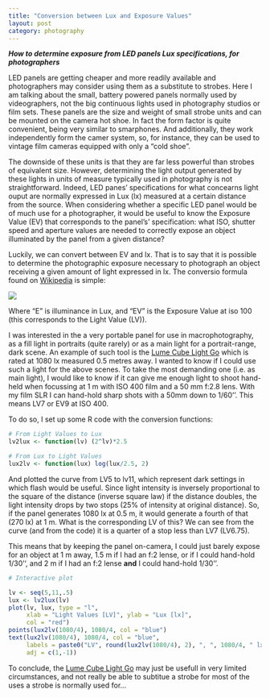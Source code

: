 ```yaml
---
title: "Conversion between Lux and Exposure Values"
layout: post
category: photography
---
```

 
***How to determine exposure from LED panels Lux specifications, for photographers***

LED panels are getting cheaper and more readily available and photographers may consider using them as a substitute to strobes. Here I am talking about the small, battery powered panels normally used by videographers, not the big continuous lights used in photography studios or film sets. These panels are the size and weight of small strobe units and can be mounted on the camera hot shoe. In fact the form factor is quite convenient, being very similar to smarphones. And additionally, they work independently form the camer system, so, for instance, they can be used to vintage film cameras equipped with only a "cold shoe".

The downside of these units is that they are far less powerful than strobes of equivalent size. However, determining the light output generated by these lights in units of measure typically used in photography is not straightforward. Indeed, LED panes' specifications for what concearns light ouput are normally expressed in Lux (lx) measured at a certain distance from the source. When considering whether a specific LED panel would be of much use for a photographer, it would be useful to know the  Exposure Value (EV) that corresponds to the panel's' specification: what ISO, shutter speed and aperture values are needed to correctly expose an object illuminated by the panel from a given distance?

Luckily, we can convert between EV and lx. That is to say that it is possible to determine the photographic exposure necessary to photograph an object receiving a given amount of light expressed in lx. The conversio formula found on [Wikipedia](http://en.wikipedia.org/wiki/Exposure_value#EV_as_a_measure_of_luminance_and_illuminance) is simple:

![](https://wikimedia.org/api/rest_v1/media/math/render/svg/c276b05aae70d59e4b5d3fd6816efd74503d9bfc)

Where "E" is illuminance in Lux, and "EV" is the Exposure Value at iso 100 (this corresponds to the Light Value (LV)).

I was interested in the a very portable panel for use in macrophotography, as a fill light in portraits (quite rarely) or as a main light for a portrait-range, dark scene. An example of such tool is the [Lume Cube Light Go](https://lumecube.com/products/panel-go) which is rated at 1080 lx measured 0.5 metres away. I wanted to know if I could use such a light for the above scenes. To take the most demanding one (i.e. as main light), I would like to know if it can give me enough light to shoot hand-held when focussing at 1 m with ISO 400 film and a 50 mm f:2.8 lens. With my film SLR I can hand-hold sharp shots with a 50mm down to 1/60''. This means LV7 or EV9 at ISO 400.

To do so, I set up some R code with the conversion functions:

```r

# From Light Values to Lux
lv2lux <- function(lv) (2^lv)*2.5  

# From Lux to Light Values
lux2lv <- function(lux) log(lux/2.5, 2)

```

And plotted the curve from LV5 to lv11, which represent dark settings in which flash would be useful. Since light intensity is inversely proportional to the square of the distance (inverse square law) if the distance doubles, the light intensity drops by two stops (25% of intensity at original distance). So, if the panel generates 1080 lx at 0.5 m, it would generate a fourth of that (270 lx) at 1 m. What is the corresponding LV of this? We can see from the curve (and from the code) it is a quarter of a stop less than LV7 (LV6.75).

This means that by keeping the panel on-camera, I could just barely expose for an object at 1 m away, 1.5 m if I had an f:2 lense, or if I could hand-hold 1/30'', and 2 m if I had an f:2 lense **and** I could hand-hold 1/30''.

```r

# Interactive plot

lv <- seq(5,11,.5)
lux <- lv2lux(lv)
plot(lv, lux, type = "l",
     xlab = "Light Values [LV]", ylab = "Lux [lx]",
     col = "red")
points(lux2lv(1080/4), 1080/4, col = "blue")
text(lux2lv(1080/4), 1080/4, col = "blue",
     labels = paste0("LV", round(lux2lv(1080/4), 2), ", ", 1080/4, " lx"),
     adj = c(1,-1))
```
To conclude, the [Lume Cube Light Go](https://lumecube.com/products/panel-go) may just be usefull in very limited circumstances, and not really be able to subtitue a strobe for most of the uses a strobe is normally used for...